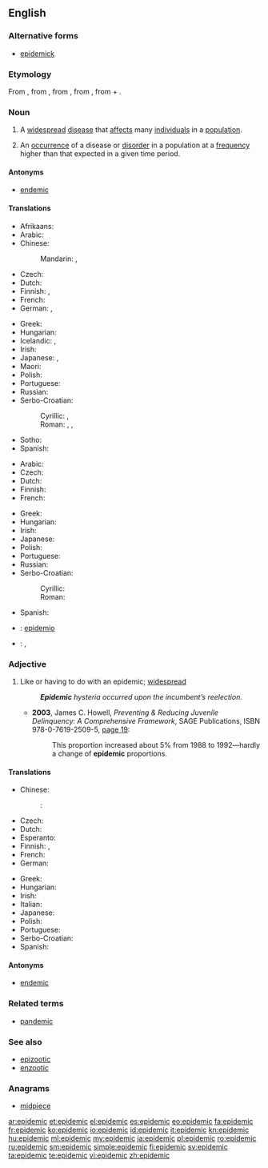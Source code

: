 ==English==
{{wikipedia}}

===Alternative forms===
* [[epidemick]] {{qualifier|obsolete}}

===Etymology===
From {{etyl|fr|en}} {{term|épidémique|lang=fr}}, from {{term|épidémie|lang=fr}}, from {{etyl|la|en}} {{term|epidemia|lang=la}}, from {{etyl|grc|en}} {{term|ἐπιδήμιος|tr=epidēmios|lang=grc}}, from {{term|ἐπί|tr=epi||upon|lang=grc}} + {{term|δῆμος|tr=dēmos||people|lang=grc}}.

===Noun===
{{en-noun}}

# A [[widespread]] [[disease]] that [[affect]]s many [[individual]]s in a [[population]].
# {{context|epidemiology|lang=en}} An [[occurrence]] of a disease or [[disorder]] in a population at a [[frequency]] higher than that expected in a given time period.

====Antonyms====
* [[endemic]]

====Translations====
{{trans-top|widespread disease}}
* Afrikaans: {{t-|af|epidemie}}
* Arabic: {{t+|ar|وباء|m|tr=wabaa'}}
* Chinese:
*: Mandarin: {{t|cmn|流行病|tr=liúxíngbìng|sc=Hani}}, {{t|cmn|瘟疫|tr=wēnyì|sc=Hani}}
* Czech: {{t+|cs|epidemie|f}}
* Dutch: {{t+|nl|epidemie}}
* Finnish: {{t+|fi|kulkutauti}}, {{t+|fi|epidemia}}
* French: {{t+|fr|épidémie}}
* German: {{t+|de|Epidemie|f}}, {{t+|de|Seuche|f}}
{{trans-mid}}
* Greek: {{t+|el|επιδημία|f|tr=epidimía}}
* Hungarian: {{t+|hu|járvány}}
* Icelandic: {{t+|is|faraldur|m}}, {{t+|is|farsótt|f}}
* Irish: {{t-|ga|eipidéim|f}}
* Japanese: {{t+|ja|伝染病|tr=densenbyō}}, {{t+|ja|疫病|tr=ekibyō}}
* Maori: {{t|mi|urutā}}
* Polish: {{t+|pl|epidemia|f}}
* Portuguese: {{t+|pt|epidemia|f}}
* Russian: {{t+|ru|эпидемия|f|tr=epidémija}}
* Serbo-Croatian:
*: Cyrillic: {{t-|sh|пошаст|f}}, {{t-|sh|епидемија|f}}
*: Roman: {{t-|sh|pošast|f}}, {{t-|sh|epidemija|f}}, {{t-|sh|rednja|f}}
* Sotho: {{t-|st|sewa}}
* Spanish: {{t+|es|epidemia|f}}
{{trans-bottom}}

{{trans-top|occurrence of such disease}}
* Arabic: {{t+|ar|وباء|m|tr=wabaa'}}
* Czech: {{t+|cs|epidemie|f}}
* Dutch: {{t+|nl|epidemie}}
* Finnish: {{t+|fi|epidemia}}
* French: {{t+|fr|épidémie}}
{{trans-mid}}
* Greek: {{t+|el|επιδημία|f|tr=epidimía}}
* Hungarian: {{t+|hu|járvány}}
* Irish: {{t-|ga|eipidéim|f}}
* Japanese: {{t-|ja|エピデミック|tr=epidemikku}}
* Polish: {{t+|pl|epidemia|f}}
* Portuguese: {{t+|pt|epidemia|f}}
* Russian: {{t+|ru|эпидемия|f|tr=epidémija}}
* Serbo-Croatian:
*: Cyrillic: {{t-|sh|епидемија|f}}
*: Roman: {{t-|sh|epidemija|f}}
* Spanish: {{t+|es|epidemia|f}}
{{trans-bottom}}

{{checktrans-top}}
* {{ttbc|eo}}: [[epidemio]]
* {{ttbc|it}}: {{t+|it|epidemia|f}}, {{t+|it|contagio|m}}
{{trans-bottom}}

===Adjective===
{{en-adj}}

# Like or having to do with an epidemic; [[widespread]]
#: '''''Epidemic''' hysteria occurred upon the incumbent’s reelection.''
#* '''2003''', James C. Howell, ''Preventing & Reducing Juvenile Delinquency: A Comprehensive Framework'', SAGE Publications, ISBN 978-0-7619-2509-5, [http://books.google.com/books?id=kICmv_FbUjcC&pg=PA19&dq=epidemic page 19]:
#*: This proportion increased about 5% from 1988 to 1992—hardly a change of '''epidemic''' proportions.

====Translations====
{{trans-top|like an epidemic}}
* Chinese:
*: {{ttbc|cmn}}: {{t-|cmn|流行性|tr=liúxíngxìng|sc=Hani}}
* Czech: {{t-|cs|epidemický}}
* Dutch: {{t-|nl|epidemisch}}
* Esperanto: {{t+|eo|epidemia}}
* Finnish: {{t-|fi|epideeminen}}, {{t-|fi|kulkutaudinomainen}}
* French: {{t+|fr|épidémique}}
* German: {{t-|de|epidemisch}}
{{trans-mid}}
* Greek: {{t+|el|επιδημικός|m|tr=epidimikós}}
* Hungarian: {{t-|hu|járványos}}
* Irish: {{t-|ga|eipidéimeach}}
* Italian: {{t+|it|epidemico}}
* Japanese: {{t-|ja|流行性|tr=ryūkōsei}}
* Polish: {{t-|pl|epidemiczny}}
* Portuguese: {{t-|pt|epidêmico}}
* Serbo-Croatian: {{t-|sh|epidemijski|alt=epidèmījskī}}
* Spanish: {{t+|es|epidémico}}
{{trans-bottom}}

====Antonyms====
* [[endemic]]

===Related terms===
* [[pandemic]]

===See also===
* [[epizootic]]
* [[enzootic]]

===Anagrams===
* [[midpiece#English|midpiece]]

[[ar:epidemic]]
[[et:epidemic]]
[[el:epidemic]]
[[es:epidemic]]
[[eo:epidemic]]
[[fa:epidemic]]
[[fr:epidemic]]
[[ko:epidemic]]
[[io:epidemic]]
[[id:epidemic]]
[[it:epidemic]]
[[kn:epidemic]]
[[hu:epidemic]]
[[ml:epidemic]]
[[my:epidemic]]
[[ja:epidemic]]
[[pl:epidemic]]
[[ro:epidemic]]
[[ru:epidemic]]
[[sm:epidemic]]
[[simple:epidemic]]
[[fi:epidemic]]
[[sv:epidemic]]
[[ta:epidemic]]
[[te:epidemic]]
[[vi:epidemic]]
[[zh:epidemic]]